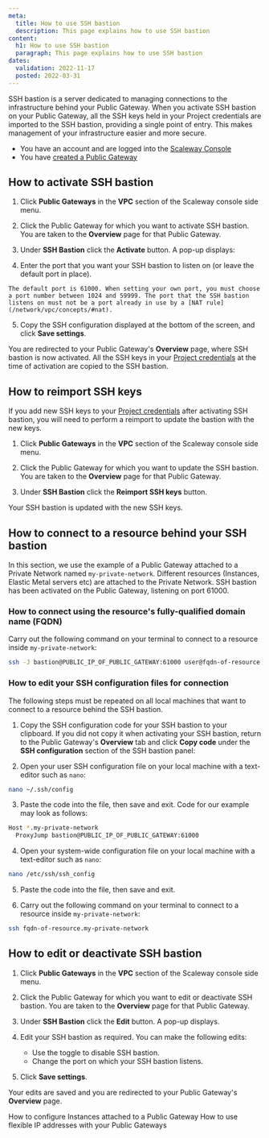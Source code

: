 ```yaml
---
meta:
  title: How to use SSH bastion
  description: This page explains how to use SSH bastion
content:
  h1: How to use SSH bastion
  paragraph: This page explains how to use SSH bastion
dates:
  validation: 2022-11-17
  posted: 2022-03-31
---
```


SSH bastion is a server dedicated to managing connections to the infrastructure behind your Public Gateway. When you activate SSH bastion on your Public Gateway, all the SSH keys held in your Project credentials are imported to the SSH bastion, providing a single point of entry. This makes management of your infrastructure easier and more secure.

<Message type="requirement">

  - You have an account and are logged into the [Scaleway Console](https://console.scaleway.com)
  - You have [created a Public Gateway](/network/vpc/how-to/create-a-public-gateway)
  
</Message>

## How to activate SSH bastion

1. Click **Public Gateways** in the **VPC** section of the Scaleway console side menu.

2. Click the Public Gateway for which you want to activate SSH bastion. You are taken to the **Overview** page for that Public Gateway.

  <Lightbox src="scaleway-ssh-bastion-activate.webp" alt="" />

3. Under **SSH Bastion** click the **Activate** button. A pop-up displays:

  <Lightbox src="scaleway-activate-ssh-bastion-popup.webp" alt="" />

4. Enter the port that you want your SSH bastion to listen on (or leave the default port in place).

  <Message type="tip">

    The default port is 61000. When setting your own port, you must choose a port number between 1024 and 59999. The port that the SSH bastion listens on must not be a port already in use by a [NAT rule](/network/vpc/concepts/#nat).

  </Message>

5. Copy the SSH configuration displayed at the bottom of the screen, and click **Save settings**.

  You are redirected to your Public Gateway's **Overview** page, where SSH bastion is now activated. All the SSH keys in your [Project credentials](/console/my-project/concepts/#credentials) at the time of activation are copied to the SSH bastion.

## How to reimport SSH keys

If you add new SSH keys to your [Project credentials](/console/my-project/concepts/#credentials) after activating SSH bastion, you will need to perform a reimport to update the bastion with the new keys.

1. Click **Public Gateways** in the **VPC** section of the Scaleway console side menu.

2. Click the Public Gateway for which you want to update the SSH bastion. You are taken to the **Overview** page for that Public Gateway.

3. Under **SSH Bastion** click the **Reimport SSH keys** button.

  <Lightbox src="scaleway-ssh-bastion-reimport.webp" alt="" />

  Your SSH bastion is updated with the new SSH keys.

## How to connect to a resource behind your SSH bastion

In this section, we use the example of a Public Gateway attached to a Private Network named `my-private-network`. Different resources (Instances, Elastic Metal servers etc) are attached to the Private Network. SSH bastion has been activated on the Public Gateway, listening on port 61000.

### How to connect using the resource's fully-qualified domain name (FQDN)

Carry out the following command on your terminal to connect to a resource inside `my-private-network`:

```bash
ssh -J bastion@PUBLIC_IP_OF_PUBLIC_GATEWAY:61000 user@fqdn-of-resource.my-private-network
```

### How to edit your SSH configuration files for connection

The following steps must be repeated on all local machines that want to connect to a resource behind the SSH bastion.

1. Copy the SSH configuration code for your SSH bastion to your clipboard. If you did not copy it when activating your SSH bastion, return to the Public Gateway's **Overview** tab and click **Copy code** under the **SSH configuration** section of the SSH bastion panel:

  <Lightbox src="scaleway-ssh-bastion-reimport.webp" alt="" />

2. Open your user SSH configuration file on your local machine with a text-editor such as `nano`: 

  ```bash
  nano ~/.ssh/config
  ```

3. Paste the code into the file, then save and exit. Code for our example may look as follows:

  ```bash
  Host *.my-private-network
    ProxyJump bastion@PUBLIC_IP_OF_PUBLIC_GATEWAY:61000
  ```

4. Open your system-wide configuration file on your local machine with a text-editor such as `nano`: 

  ```bash
  nano /etc/ssh/ssh_config
  ```

5. Paste the code into the file, then save and exit.

6. Carry out the following command on your terminal to connect to a resource inside `my-private-network`:

  ```bash
  ssh fqdn-of-resource.my-private-network
  ```

## How to edit or deactivate SSH bastion

1. Click **Public Gateways** in the **VPC** section of the Scaleway console side menu.

2. Click the Public Gateway for which you want to edit or deactivate SSH bastion. You are taken to the **Overview** page for that Public Gateway.

3. Under **SSH Bastion** click the <Icon name="edit" /> **Edit** button. A pop-up displays.

4. Edit your SSH bastion as required. You can make the following edits:
    - Use the <Icon name="toggle" /> toggle to disable SSH bastion.
    - Change the port on which your SSH bastion listens.

5. Click **Save settings**.

  Your edits are saved and you are redirected to your Public Gateway's **Overview** page.


<Navigation title="See Also">
  <PreviousButton to="/network/vpc/how-to/configure-instances-public-gw/">How to configure Instances attached to a Public Gateway</PreviousButton>
  <NextButton to="/network/vpc/how-to/use-flexible-ips/">How to use flexible IP addresses with your Public Gateways</NextButton>
</Navigation>

